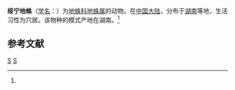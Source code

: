{{Speciesbox
| taxon = Atypus suiningensis
| binomial_authority = (Zhang, 1985)<ref name='id12771'>{{cite web| url =http://www.bioinfo.cn/db05/BjdwSpecies.php?action=view&id=12771| title =绥宁地蛛| work =《中国动物物种编目数据库》| publisher =中国科学院微生物研究所| author =中国科学院动物研究所| accessdate =2009-04-28| deadurl =yes| archiveurl =https://web.archive.org/web/20160305103328/http://www.bioinfo.cn/db05/BjdwSpecies.php?action=view&id=12771| archivedate =2016-03-05}}</ref>
}}

'''绥宁地蛛'''（[[学名|学名]]：{{lang|la|''Atypus suiningensis''}}）为[[地蛛科|地蛛科]][[地蛛属|地蛛属]]的动物。在[[中国大陆|中国大陆]]，分布于[[湖南|湖南]]等地，生活习性为穴居。该物种的模式产地在湖南。<ref name='id12771'/>

== 参考文献 ==
{{reflist}}

{{taxonbar}}
[[Category:_1985年描述的动物|S]]
[[Category:地蛛属|S]]